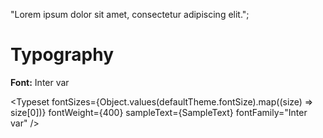 
<Meta title="Typography" />

  "Lorem ipsum dolor sit amet, consectetur adipiscing elit.";

# Typography

**Font:** Inter var

<Typeset
  fontSizes={Object.values(defaultTheme.fontSize).map((size) => size[0])}
  fontWeight={400}
  sampleText={SampleText}
  fontFamily="Inter var"
/>
